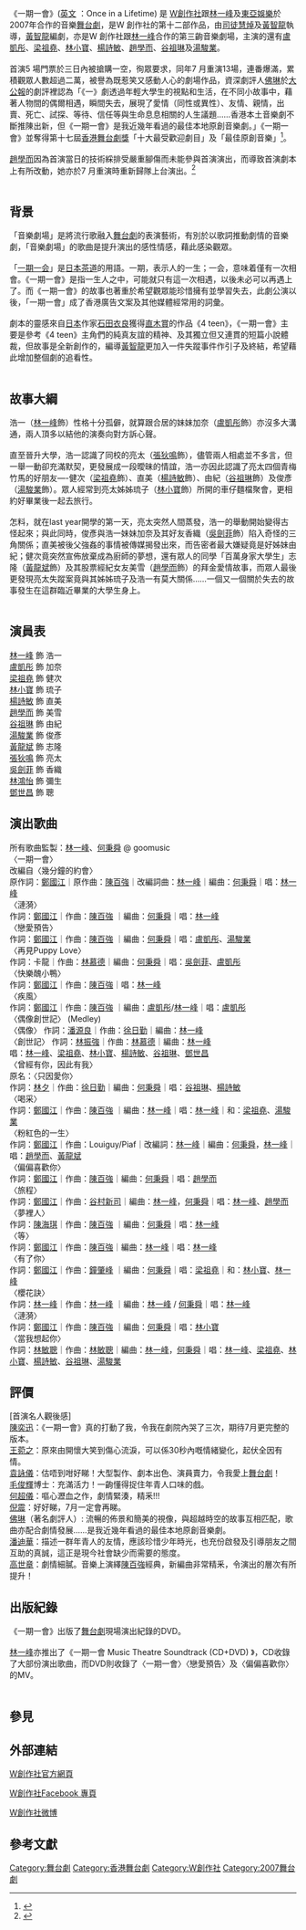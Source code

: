 
{{Infobox
|name         = Infobox/doc
|bodystyle    = 
|title        =一期一會<br> Once in a Lifetime

|titlestyle   = 
|image        = 

|imagestyle   = 
|caption      = 
|captionstyle = 
|headerstyle  = background:#ccf;
|labelstyle   = background:#ddf;
|datastyle    = 


|header1=
|label1=表演形式
|data1=音樂劇場
|header2=
|label2=演出資料
|data2=2007年4月20日至22日(首演)
2007年7 月6 日至15日(重演)
[[香港演藝學院|香港演藝學院]]歌劇院
|header3=
|label3=場次
|data3=5場 (首演)
13場 (重演)
|header4=
|label4=語言
|data4=[[中文|中文]]（[[粵語|粵語]]）
|header5=
|label5=聯合主辦
|data5=[[東亞娛樂|東亞娛樂]]、[[LYFE|LYFE]]、[[W創作社|W創作社]]
|header6=
|label6=出品人
|data6=[[廖毅榮|廖毅榮]]、[[黃智龍|黃智龍]]、[[林一峰|林一峰]]
|header7=
|label7=導演
|data7=[[司徒慧焯|司徒慧焯]]、[[黃智龍|黃智龍]]
|header8=
|label8=編劇
|data8=[[黃智龍|黃智龍]]
|header9=
|label9=音樂總監
|data9=[[林一峰|林一峰]]、[[何秉舜|何秉舜]]@goomusic
|header10=
|label10=演員
|data10=[[林一峰|林一峰]]、[[盧凱彤|盧凱彤]]、[[梁祖堯|梁祖堯]]、[[林小寶|林小寶]]、[[楊詩敏|楊詩敏]]、[[趙學而|趙學而]]、[[谷祖琳|谷祖琳]]、[[湯駿業|湯駿業]]、[[黃龍斌|黃龍斌]]、[[張狄鳴|張狄鳴]]、[[吳劍菲|吳劍菲]]、[[林鴻怡|林鴻怡]]、[[鄧世昌|鄧世昌]]、[[陳嘉儀|陳嘉儀]] 、[[何志文|何志文]]
|header11=
|label11=監製
|data11=[[黃智龍|黃智龍]]、[[方寶儀|方寶儀]]
|header12=
|label12=策劃
|data12=Selina Kong
|header13=
|label13=佈景設計
|data13=郭偉倫
|header14=
|label14=燈光設計
|data14=陳焯華
|header15=
|label15=造型設計
|data15=吳達生
|header16=
|label16=音響設計
|data16=陳銘健
|header17=
|label17=舞蹈編排
|data17=[[陳嘉儀|陳嘉儀]]
|header18=
|label18=歌唱指導
|data18=馮夏賢
|header19=
|label19=現場鋼琴演奏
|data19=陳思捷
|header20=
|label20=宣傳
|data20=Vicky Ng
|header21=
|label21=網絡宣傳
|data21=亞賢
|header22=
|label22=製作經埋
|data22=姚巧玉
|header23=
|label23=舞台監督，執行舞台監督
|data23=曾詠詩
|header24=
|label24=平面設計總監
|data24=Kent Fok@tn PEACOCK
|header25=
|label25=平面宣傳攝影
|data25=陳明傑@PS2 Workshop




|belowstyle = background:#ddf;
|below = 
}}

《一期一會》([[英文|英文]] ：Once in a Lifetime) 是 [[W創作社|W創作社]]跟[[林一峰|林一峰]]及[[東亞娛樂|東亞娛樂]]於2007年合作的音樂[[舞台劇|舞台劇]]，是W 創作社的第十二部作品，由[[司徒慧焯|司徒慧焯]]及[[黃智龍|黃智龍]]執導，[[黃智龍|黃智龍]]編劇，亦是W 創作社跟[[林一峰|林一峰]]合作的第三齣音樂劇場，主演的還有[[盧凱彤|盧凱彤]]、[[梁祖堯|梁祖堯]]、[[林小寶|林小寶]]、[[楊詩敏|楊詩敏]]、[[趙學而|趙學而]]、[[谷祖琳|谷祖琳]]及[[湯駿業|湯駿業]]。<br><br>
首演5 場門票於三日內被搶購一空，徇眾要求，同年7 月重演13場，連番爆滿，累積觀眾人數超過二萬，被譽為既惹笑又感動人心的劇場作品，資深劇評人[[佛琳|佛琳]]於[[大公報|大公報]]的劇評裡認為「《一》劇透過年輕大學生的視點和生活，在不同小故事中，藉著人物間的偶爾相遇，瞬間失去，展現了愛情（同性或異性）、友情、親情，出賣、死亡、試探、等待、信任等與生命息息相關的人生議題……香港本土音樂劇不斷推陳出新，但《一期一會》是我近幾年看過的最佳本地原創音樂劇。」《一期一會》並奪得第十七屆[[香港舞台劇獎|香港舞台劇獎]]「十大最受歡迎劇目」及「最佳原創音樂」<ref>{{cite web |url=http://www.hongkongdrama.com/event/7762 |title=存档副本 |accessdate=2015-02-09 |deadurl=yes |archiveurl=https://web.archive.org/web/20150209135423/http://www.hongkongdrama.com/event/7762 |archivedate=2015-02-09 }}</ref>。<br><br>
[[趙學而|趙學而]]因為首演當日的技術綵排受嚴重腳傷而未能參與首演演出，而導致首演劇本上有所改動，她亦於7 月重演時重新歸隊上台演出。<ref>{{Cite web |url=http://hk.news.yahoo.com/070420/12/25zfg.html |title=明報 4月21日：趙學而撞爆腳趾公 送院縫3針 |accessdate=2007-05-02 |archive-date=2007-05-10 |archive-url=https://web.archive.org/web/20070510202840/http://hk.news.yahoo.com/070420/12/25zfg.html |dead-url=no }}</ref> <br><br>

==背景==

「音樂劇場」是將流行歌融入[[舞台劇|舞台劇]]的表演藝術，有別於以歌詞推動劇情的音樂劇，「音樂劇場」的歌曲是提升演出的感性情感，藉此感染觀眾。<br><br>
「[[一期一会|一期一会]]」是[[日本|日本]][[茶道|茶道]]的用語。一期，表示人的一生；一会，意味着僅有一次相會。《一期一會》是指一生人之中，可能就只有這一次相遇，以後未必可以再遇上了。而《一期一會》的故事也著重於希望觀眾能珍惜擁有並學習失去，此劇公演以後，「一期一會」成了香港廣告文案及其他媒體經常用的詞彙。<br><br>
劇本的靈感來自[[日本|日本]]作家[[石田衣良|石田衣良]]獲得[[直木賞|直木賞]]的作品《4 teen》，《一期一會》主要是參考《4 teen》主角們的純真友誼的精神、及其獨立但又連貫的短篇小說體裁，但故事是全新創作的，編導[[黃智龍|黃智龍]]更加入一件失蹤事件作引子及終結，希望藉此增加整個劇的追看性。<br><br>

==故事大綱==

浩一（[[林一峰|林一峰]]飾）性格十分孤僻，就算跟合居的妹妹加奈（[[盧凱彤|盧凱彤]]飾）亦沒多大溝通，兩人頂多以結他的演奏向對方訴心聲。<br><br>

直至晉升大學，浩一認識了同校的亮太（[[張狄鳴|張狄鳴]]飾），儘管兩人相處並不多言，但一舉一動卻充滿默契，更發展成一段曖昧的情誼，浩一亦因此認識了亮太四個青梅竹馬的好朋友—-健次（[[梁祖堯|梁祖堯]]飾）、直美（[[楊詩敏|楊詩敏]]飾）、由紀（[[谷祖琳|谷祖琳]]飾）及俊彥（[[湯駿業|湯駿業]]飾）。眾人經常到亮太姊姊琉子（[[林小寶|林小寶]]飾）所開的車仔麵檔聚會，更相約好畢業後一起去旅行。<br><br>

怎料，就在last year開學的第一天，亮太突然人間蒸發，浩一的舉動開始變得古怪起來；與此同時，俊彥與浩一妹妹加奈及其好友香織（[[吳劍菲|吳劍菲]]飾）陷入奇怪的三角關係；直美被後父強姦的事情被傳媒揭發出來，而告密者最大嫌疑竟是好姊妹由紀；健次竟突然宣佈放棄成為廚師的夢想，還有眾人的同學「百萬身家大學生」志隆（[[黃龍斌|黃龍斌]]飾）及其股票經紀女友美雪（[[趙學而|趙學而]]飾）的拜金愛情故事，而眾人最後更發現亮太失蹤案竟與其姊姊琉子及浩一有莫大關係……一個又一個關於失去的故事發生在這群臨近畢業的大學生身上。<br><br>


==演員表==


[[林一峰|林一峰]] 飾 浩一<br>
[[盧凱彤|盧凱彤]] 飾 加奈<br>
[[梁祖堯|梁祖堯]] 飾 健次<br>
[[林小寶|林小寶]] 飾 琉子<br>
[[楊詩敏|楊詩敏]] 飾 直美<br>
[[趙學而|趙學而]] 飾 美雪<br>
[[谷祖琳|谷祖琳]] 飾 由紀<br>
[[湯駿業|湯駿業]] 飾 俊彥<br>
[[黃龍斌|黃龍斌]] 飾 志隆<br>
[[張狄鳴|張狄鳴]] 飾 亮太<br>
[[吳劍菲|吳劍菲]] 飾 香織<br>
[[林鴻怡|林鴻怡]] 飾 彌生<br>
[[鄧世昌|鄧世昌]] 飾 聰<br>

==演出歌曲==

所有歌曲監製：[[林一峰|林一峰]]、[[何秉舜|何秉舜]] @ goomusic<br>

〈一期一會〉<br>
改編自〈幾分鐘的約會〉	<br>
原作詞：[[鄭國江|鄭國江]]｜原作曲：[[陳百強|陳百強]]｜改編詞曲：[[林一峰|林一峰]]｜編曲：[[何秉舜|何秉舜]]｜唱：[[林一峰|林一峰]]<br>
〈漣漪〉<br>
作詞：[[鄭國江|鄭國江]]｜作曲：[[陳百強|陳百強]]	｜編曲：[[何秉舜|何秉舜]]｜唱：[[林一峰|林一峰]]<br>
〈戀愛預告〉						<br>
作詞：[[鄭國江|鄭國江]]｜作曲：[[陳百強|陳百強]]	｜編曲：[[何秉舜|何秉舜]]｜唱：[[盧凱彤|盧凱彤]]、[[湯駿業|湯駿業]]<br>
〈再見Puppy Love〉					<br>
作詞：卡龍｜作曲：[[林慕德|林慕德]]｜編曲：[[何秉舜|何秉舜]]｜唱：[[吳劍菲|吳劍菲]]、[[盧凱彤|盧凱彤]]<br>
〈快樂醜小鴨〉<br>
作詞：[[鄭國江|鄭國江]]｜作曲：[[陳百強|陳百強]]｜唱：[[林一峰|林一峰]]<br>
〈疾風〉<br>
作詞：[[鄭國江|鄭國江]]｜作曲：[[陳百強|陳百強]]	｜編曲：[[盧凱彤|盧凱彤]]/[[林一峰|林一峰]]｜唱：[[盧凱彤|盧凱彤]]<br>
〈偶像創世記〉 (Medley) <br>
〈偶像〉		作詞：[[潘源良|潘源良]]｜作曲：[[徐日勤|徐日勤]]｜編曲：[[林一峰|林一峰]]<br>
〈創世記〉		作詞：[[林振強|林振強]]｜作曲：[[林慕德|林慕德]]｜編曲：[[林一峰|林一峰]]<br>
唱：[[林一峰|林一峰]]、[[梁祖堯|梁祖堯]]、[[林小寶|林小寶]]、[[楊詩敏|楊詩敏]]、[[谷祖琳|谷祖琳]]、[[鄧世昌|鄧世昌]]<br>
〈曾經有你，因此有我〉<br>
原名：〈只因愛你〉	<br>
作詞：[[林夕|林夕]]｜作曲：[[徐日勤|徐日勤]]｜編曲：[[何秉舜|何秉舜]]｜唱：[[谷祖琳|谷祖琳]]、[[楊詩敏|楊詩敏]]<br>
〈喝采〉<br>
作詞：[[鄭國江|鄭國江]]｜作曲：[[陳百強|陳百強]]	｜編曲：[[林一峰|林一峰]]｜唱：[[林一峰|林一峰]]｜和：[[梁祖堯|梁祖堯]]、[[湯駿業|湯駿業]]<br>
〈粉紅色的一生〉<br>
作詞：[[鄭國江|鄭國江]]｜作曲：Louiguy/Piaf｜改編詞：[[林一峰|林一峰]]｜編曲：[[何秉舜|何秉舜]]，[[林一峰|林一峰]]｜唱：[[趙學而|趙學而]]、[[黃龍斌|黃龍斌]]<br>
〈偏偏喜歡你〉					<br>
作詞：[[鄭國江|鄭國江]]｜作曲：[[陳百強|陳百強]]｜編曲：[[何秉舜|何秉舜]]｜唱：[[趙學而|趙學而]]<br>
〈旅程〉							<br>
作詞：[[鄭國江|鄭國江]]｜作曲：[[谷村新司|谷村新司]]｜編曲：[[林一峰|林一峰]]，[[何秉舜|何秉舜]]｜唱：[[林一峰|林一峰]]、[[趙學而|趙學而]]<br>
〈夢裡人〉<br>
作詞：[[陳海琪|陳海琪]]｜作曲：[[陳百強|陳百強]]	｜編曲：[[何秉舜|何秉舜]]｜唱：[[林一峰|林一峰]]<br>
〈等〉							<br>
作詞：[[鄭國江|鄭國江]]｜作曲：[[陳百強|陳百強]]｜編曲：[[林一峰|林一峰]]｜唱：[[林一峰|林一峰]]<br>
〈有了你〉<br>
作詞：[[鄭國江|鄭國江]]｜作曲：[[鐘肇峰|鐘肇峰]]	｜編曲：[[何秉舜|何秉舜]]｜唱：[[梁祖堯|梁祖堯]]｜和：[[林小寶|林小寶]]、[[林一峰|林一峰]]<br>
〈櫻花訣〉						<br>
作詞：[[林一峰|林一峰]]｜作曲：[[林一峰|林一峰]]	｜編曲：[[林一峰|林一峰]] / [[何秉舜|何秉舜]]｜唱：[[林一峰|林一峰]]<br>
〈漣漪〉<br>
作詞：[[鄭國江|鄭國江]]｜作曲：[[陳百強|陳百強]]	｜編曲：[[何秉舜|何秉舜]]｜唱：[[林小寶|林小寶]]<br>
〈當我想起你〉					<br>
作詞：[[林敏聰|林敏聰]]｜作曲：[[林敏聰|林敏聰]]｜編曲：[[林一峰|林一峰]]，[[何秉舜|何秉舜]]｜唱：[[林一峰|林一峰]]、[[梁祖堯|梁祖堯]]、[[林小寶|林小寶]]、[[楊詩敏|楊詩敏]]、[[谷祖琳|谷祖琳]]、[[湯駿業|湯駿業]]<br>



==評價==
[首演名人觀後感] <br>
[[陳奕迅|陳奕迅]]：《一期一會》真的打動了我，令我在劇院內哭了三次，期待7月更完整的版本。<br>

[[王菀之|王菀之]]：原來由開懷大笑到傷心流淚，可以係30秒內嘅情緒變化，起伏全因有情。<br>

[[袁詠儀|袁詠儀]]：估唔到咁好睇！大型製作、劇本出色、演員賣力，令我愛上[[舞台劇|舞台劇]]！<br>

[[毛俊輝|毛俊輝]]博士：充滿活力！一齣懂得捉住年青人口味的戲。<br>

[[何超儀|何超儀]]：嘔心瀝血之作，劇情緊湊，精釆!!! <br>

[[倪震|倪震]]：好好睇，7月一定會再睇。<br>

[[佛琳|佛琳]]（著名劇評人）: 流暢的佈景和簡美的視像，與超越時空的故事互相匹配，歌曲亦配合劇情發展……是我近幾年看過的最佳本地原創音樂劇。<br>

[[潘迪華|潘迪華]]：描述一群年青人的友情，應該珍惜少年時光，也充份啟發及引導朋友之間互助的真誠，這正是現今社會缺少而需要的態度。<br>

[[高世章|高世章]]：劇情細膩。音樂上演繹[[陳百強|陳百強]]經典，新編曲非常精釆，令演出的層次有所提升！<br>



==出版紀錄==

《一期一會》出版了[[舞台劇|舞台劇]]現場演出紀錄的DVD。<br><br>
[[林一峰|林一峰]]亦推出了《一期一會 Music Theatre Soundtrack (CD+DVD) 》，CD收錄了大部份演出歌曲，而DVD則收錄了〈一期一會〉〈戀愛預告〉及〈偏偏喜歡你〉的MV。<br><br>


==參見==

==外部連結==

[http://www.wtheatre.org.hk W創作社官方網頁] {{Wayback|url=http://www.wtheatre.org.hk/ |date=20060402233946 }}

[https://www.facebook.com/WTheatre W創作社Facebook 專頁] {{Wayback|url=https://www.facebook.com/WTheatre |date=20190123162853 }}

[http://weibo.com/WTheatre W創作社微博] {{Wayback|url=http://weibo.com/WTheatre |date=20140225161800 }}

==參考文獻==
{{Reflist|2}}

{{W創作社}}
{{盧凱彤}}
[[Category:舞台劇|Category:舞台劇]]
[[Category:香港舞台劇|Category:香港舞台劇]]
[[Category:W創作社|Category:W創作社]]
[[Category:2007舞台劇|Category:2007舞台劇]]